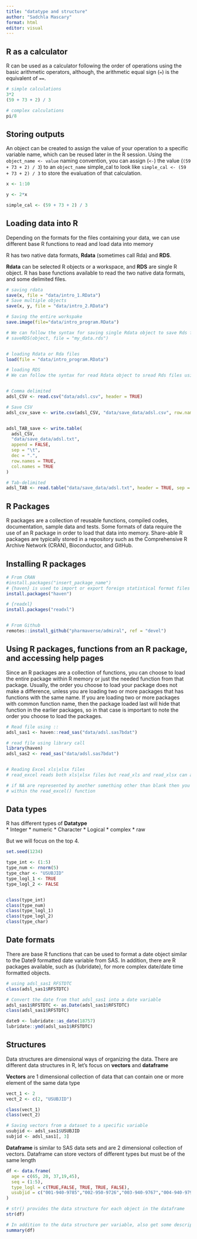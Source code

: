 ```yaml
---
title: "datatype and structure"
author: "Sadchla Mascary"
format: html
editor: visual
---
```


## R as a calculator

R can be used as a calculator following the order of operations using the basic arithmetic operators, although, the arithmetic equal sign (`=`) is the equivalent of `==`.

```r
# simple calculations 
3*2
(59 + 73 + 2) / 3

# complex calculations
pi/8
```

## Storing outputs

An object can be created to assign the value of your operation to a specific variable name, which can be reused later in the R session. Using the `object_name <- value` naming convention, you can assign (`<-`) the value (`(59 + 73 + 2) / 3`) to an `object_name` simple_cal to look like `simple_cal <- (59 + 73 + 2) / 3` to store the evaluation of that calculation.

```r

x <- 1:10

y <- 2*x

simple_cal <- (59 + 73 + 2) / 3
```

## Loading data into R

Depending on the formats for the files containing your data, we can use different base R functions to read and load data into memory

R has two native data formats, **Rdata** (sometimes call Rda) and **RDS**.

**Rdata** can be selected R objects or a workspace, and **RDS** are single R object. R has base functions available to read the two native data formats, and some delimited files.

```r
# saving rdata
save(x, file = "data/intro_1.RData")
# Save multiple objects
save(x, y, file = "data/intro_2.RData")

# Saving the entire workspake 
save.image(file="data/intro_program.RData")

# We can follow the syntax for saving single Rdata object to save Rds files
# saveRDS(object, file = "my_data.rds")


# loading Rdata or Rda files 
load(file = "data/intro_program.RData")

# loading RDS
# We can follow the syntax for read Rdata object to sread Rds files using the readRDS()


# Comma delimited
adsl_CSV <- read.csv("data/adsl.csv", header = TRUE)

# Save CSV
adsl_csv_save <- write.csv(adsl_CSV, "data/save_data/adsl.csv", row.names=TRUE)


adsl_TAB_save <- write.table(
  adsl_CSV,
  "data/save_data/adsl.txt",
  append = FALSE,
  sep = "\t",
  dec = ".",
  row.names = TRUE,
  col.names = TRUE
)

# Tab-delimited 
adsl_TAB <- read.table("data/save_data/adsl.txt", header = TRUE, sep = "\t")
```

## R Packages

R packages are a collection of reusable functions, compiled codes, documentation, sample data and tests. Some formats of data require the use of an R package in order to load that data into memory. Share-able R packages are typically stored in a repository such as the Comprehensive R Archive Network (CRAN), Bioconductor, and GitHub.

## Installing R packages

```r
# From CRAN
#install.packages("insert_package_name")
# {haven} is used to import or export foreign statistical format files (SPSS, Stata, SAS)
install.packages("haven")

# {readxl}
install.packages("readxl")


# From Github
remotes::install_github("pharmaverse/admiral", ref = "devel")
```

## Using R packages, functions from an R package, and accessing help pages

Since an R packages are a collection of functions, you can choose to load the entire package within R memory or just the needed function from that package. Usually, the order you choose to load your package does not make a difference, unless you are loading two or more packages that has functions with the same name. If you are loading two or more packages with common function name, then the package loaded last will hide that function in the earlier packages, so in that case is important to note the order you choose to load the packages.

```r
# Read file using ::
adsl_sas1 <- haven::read_sas("data/adsl.sas7bdat")

# read file using library call  
library(haven)
adsl_sas2 <- read_sas("data/adsl.sas7bdat")


# Reading Excel xls|xlsx files
# read_excel reads both xls|xlsx files but read_xls and read_xlsx can also be used to read respective files

# if NA are represented by another something other than blank then you can specified the NA value
# within the read_excel() function
```

## Data types

R has different types of **Datatype**\
\* Integer \* numeric \* Character \* Logical \* complex \* raw

But we will focus on the top 4.

```r
set.seed(1234)

type_int <- (1:5) 
type_num <- rnorm(5)
type_char <- "USUBJID"
type_logl_1 <- TRUE
type_logl_2 <- FALSE


class(type_int)
class(type_num)
class(type_logl_1)
class(type_logl_2)
class(type_char)
```

## Date formats

There are base R functions that can be used to format a date object similar to the Date9 formatted date variable from SAS. In addition, there are R packages available, such as {lubridate}, for more complex date/date time formatted objects.

```r
# using adsl_sas1 RFSTDTC
class(adsl_sas1$RFSTDTC)

# Convert the date from that adsl_sas1 into a date variable
adsl_sas1$RFSTDTC <- as.Date(adsl_sas1$RFSTDTC)
class(adsl_sas1$RFSTDTC)

date9 <- lubridate::as_date(18757)
lubridate::ymd(adsl_sas1$RFSTDTC)
```

## Structures

Data structures are dimensional ways of organizing the data. There are different data structures in R, let's focus on **vectors** and **dataframe**

**Vectors** are 1 dimensional collection of data that can contain one or more element of the same data type

```r
vect_1 <- 2
vect_2 <- c(2, "USUBJID")

class(vect_1)
class(vect_2)

# Saving vectors from a dataset to a specific variable
usubjid <- adsl_sas1$USUBJID
subjid <- adsl_sas1[, 3]

```

**Dataframe** is similar to SAS data sets and are 2 dimensional collection of vectors. Dataframe can store vectors of different types but must be of the same length

```r
df <- data.frame(
  age = c(65, 20, 37,19,45),
  seq = (1:5),
  type_logl = c(TRUE,FALSE, TRUE, TRUE, FALSE),
  usubjid = c("001-940-9785","002-950-9726","003-940-9767","004-940-9795","005-940-9734")
)

# str() provides the data structure for each object in the dataframe
str(df)

# In addition to the data structure per variable, also get some descriptive statistics 
summary(df)
```
